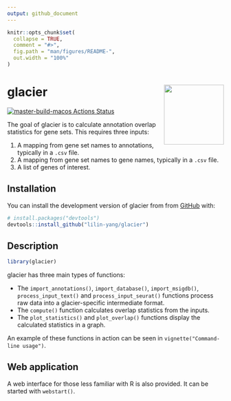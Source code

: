 ```yaml
---
output: github_document
---
```


<!-- README.md is generated from README.Rmd. Please edit that file -->

```r
knitr::opts_chunk$set(
  collapse = TRUE,
  comment = "#>",
  fig.path = "man/figures/README-",
  out.width = "100%"
)
```

# glacier <img src="man/figures/icon.png" align="right" height="139">

<!-- badges: start -->
[![master-build-macos Actions Status](https://github.com/lilin-yang/glacier/workflows/build/badge.svg)](https://github.com/lilin-yang/glacier/actions)
<!-- badges: end -->

The goal of glacier is to calculate annotation overlap statistics for gene sets.
This requires three inputs:

1. A mapping from gene set names to annotations, typically in a `.csv` file.
2. A mapping from gene set names to gene names, typically in a `.csv` file.
3. A list of genes of interest.

## Installation

<!--
You can install the released version of glacier from [CRAN](https://CRAN.R-project.org) with:

``` r
install.packages("glacier")
```

And the development version from [GitHub](https://github.com/) with:
-->

You can install the development version of glacier from from [GitHub](https://github.com/) with:

``` r
# install.packages("devtools")
devtools::install_github("lilin-yang/glacier")
```
## Description

```r
library(glacier)
```

glacier has three main types of functions:

* The `import_annotations()`, `import_database()`, `import_msigdb()`,
`process_input_text()` and `process_input_seurat()` functions process raw data
into a glacier-specific intermediate format.
* The `compute()` function calculates overlap statistics from the inputs.
* The `plot_statistics()` and `plot_overlap()` functions display the calculated
statistics in a graph.

An example of these functions in action can be seen in `vignette("Command-line usage")`.

## Web application

A web interface for those less familiar with R is also provided. It can be
started with `webstart()`.
